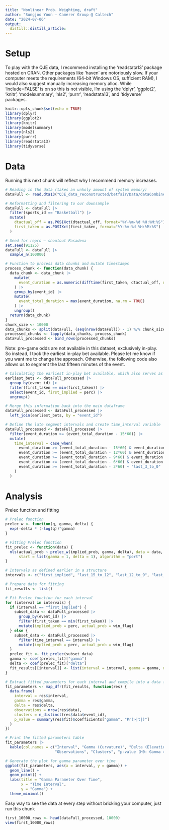 ```yaml
---
title: "Nonlinear Prob. Weighting, draft"
author: "Sungjoo Yoon — Camerer Group @ Caltech"
date: "2024-07-06"
output:
  distill::distill_article:
---
```


# Setup
To play with the QJE data, I recommend installing the 'readstata13' package hosted on CRAN. Other packages like 'haven' are notoriously slow.
If your computer meets the requirements (64-bit Windows OS, sufficient RAM), I would also suggest manually increasing memory alloc.
While 'include=FALSE' is on so this is not visible, I'm using the 'dplyr', 'ggplot2', 'knitr', 'modelsummary', 'nls2', 'purrr', 'readstata13', and 'tidyverse' packages.
```r
knitr::opts_chunk$set(echo = TRUE)
library(dplyr)
library(ggplot2)
library(knitr)
library(modelsummary)
library(nls2)
library(purrr)
library(readstata13)
library(tidyverse)
```

# Data

Running this next chunk will reflect why I recommend memory increases.

```r
# Reading in the data (takes an unholy amount of system memory)
dataFull <- read.dta13("QJE_data_reconstructed/betfair/Data/dataCombined2.dta")
```

```r
# Reformatting and filtering to our downsample
dataFull <- dataFull |>
  filter(sports_id == "Basketball") |>
  mutate(
    dtactual_off = as.POSIXct(dtactual_off, format="%Y-%m-%d %H:%M:%S"),
    first_taken = as.POSIXct(first_taken, format="%Y-%m-%d %H:%M:%S")
  )

# Seed for repro — shoutout Pasadena
set.seed(91125)
dataFull <- dataFull |>
  sample_n(100000)

# Function to process data chunks and mutate timestamps
process_chunk <- function(data_chunk) {
  data_chunk <- data_chunk |>
    mutate(
      event_duration = as.numeric(difftime(first_taken, dtactual_off, units = "secs"))
    ) |>
    group_by(event_id) |>
    mutate(
      event_total_duration = max(event_duration, na.rm = TRUE)
    ) |>
    ungroup()
  return(data_chunk)
}
chunk_size <- 10000 
data_chunks <- split(dataFull, (seq(nrow(dataFull)) - 1) %/% chunk_size)
processed_chunks <- lapply(data_chunks, process_chunk)
dataFull_processed <- bind_rows(processed_chunks)
```

Note: pre-game odds are not available in this dataset, exclusively in-play. So instead, I took the earliest in-play bet available. Please let me know if you want me to change the approach. Otherwise, the following code also allows us to segment the last fifteen minutes of the event.

```r
# Calculating the earliest in-play bet available, which also serves as first implied odds
earliest_bets <- dataFull_processed |>
  group_by(event_id) |>
  filter(first_taken == min(first_taken)) |>
  select(event_id, first_implied = perc) |>
  ungroup()

# Merge this information back into the main dataframe
dataFull_processed <- dataFull_processed |>
  left_join(earliest_bets, by = "event_id")

# Define the late segment intervals and create time_interval variable
dataFull_processed <- dataFull_processed |>
  filter(event_duration >= (event_total_duration - 15*60)) |>
  mutate(
    time_interval = case_when(
      event_duration >= (event_total_duration - 15*60) & event_duration < (event_total_duration - 12*60) ~ "last_15_to_12",
      event_duration >= (event_total_duration - 12*60) & event_duration < (event_total_duration - 9*60) ~ "last_12_to_9",
      event_duration >= (event_total_duration - 9*60) & event_duration < (event_total_duration - 6*60) ~ "last_9_to_6",
      event_duration >= (event_total_duration - 6*60) & event_duration < (event_total_duration - 3*60) ~ "last_6_to_3",
      event_duration >= (event_total_duration - 3*60) ~ "last_3_to_0"
    )
  )

```

# Analysis

Prelec function and fitting

```r
# Prelec function
prelec_w <- function(q, gamma, delta) {
  exp(-delta * (-log(q))^gamma)
}

# Fitting Prelec function
fit_prelec <- function(data) {
  nls(actual_prob ~ prelec_w(implied_prob, gamma, delta), data = data,
      start = list(gamma = 1, delta = 1), algorithm = "port")
}

# Intervals as defined earlier in a structure
intervals <- c("first_implied", "last_15_to_12", "last_12_to_9", "last_9_to_6", "last_6_to_3", "last_3_to_0")

# Prepare data for fitting
fit_results <- list()

# Fit Prelec function for each interval
for (interval in intervals) {
  if (interval == "first_implied") {
    subset_data <- dataFull_processed |>
      group_by(event_id) |>
      filter(first_taken == min(first_taken)) |>
      mutate(implied_prob = perc, actual_prob = win_flag)
  } else {
    subset_data <- dataFull_processed |>
      filter(time_interval == interval) |>
      mutate(implied_prob = perc, actual_prob = win_flag)
  }
  prelec_fit <- fit_prelec(subset_data)
  gamma <- coef(prelec_fit)["gamma"]
  delta <- coef(prelec_fit)["delta"]
  fit_results[[interval]] <- list(interval = interval, gamma = gamma, delta = delta, fit = prelec_fit, data = subset_data)
}

# Extract fitted parameters for each interval and compile into a data frame
fit_parameters <- map_dfr(fit_results, function(res) {
  data.frame(
    interval = res$interval,
    gamma = res$gamma,
    delta = res$delta,
    observations = nrow(res$data),
    clusters = n_distinct(res$data$event_id),
    p_value = summary(res$fit)$coefficients["gamma", "Pr(>|t|)"]
  )
})

# Print the fitted parameters table
fit_parameters |>
  kable(col.names = c("Interval", "Gamma (Curvature)", "Delta (Elevation)", 
                      "Observations", "Clusters", "p-value (H0: Gamma = 1)"))
```

```r
# Generate the plot for gamma parameter over time
ggplot(fit_parameters, aes(x = interval, y = gamma)) +
  geom_line() +
  geom_point() +
  labs(title = "Gamma Parameter Over Time",
       x = "Time Interval",
       y = "Gamma") +
  theme_minimal()
```

Easy way to see the data at every step without bricking your computer, just run this chunk

```r
first_10000_rows <- head(dataFull_processed, 10000)
view(first_10000_rows)
```

